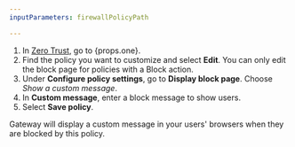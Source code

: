 ```yaml
---
inputParameters: firewallPolicyPath

---
```



1. In [Zero Trust](https://one.dash.cloudflare.com), go to {props.one}.
2. Find the policy you want to customize and select **Edit**. You can only edit the block page for policies with a Block action.
3. Under **Configure policy settings**, go to **Display block page**. Choose *Show a custom message*.
4. In **Custom message**, enter a block message to show users.
5. Select **Save policy**.

Gateway will display a custom message in your users' browsers when they are blocked by this policy.
